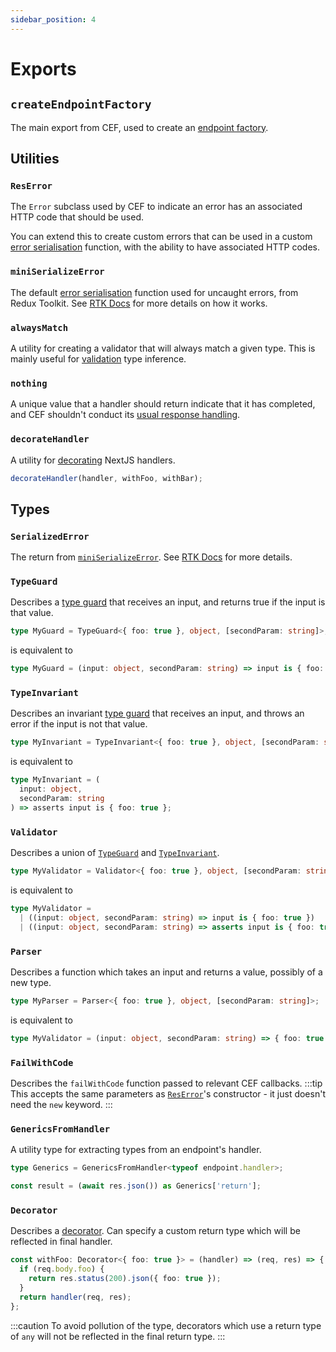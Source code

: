 ```yaml
---
sidebar_position: 4
---
```


# Exports

## `createEndpointFactory`

The main export from CEF, used to create an [endpoint factory](/concepts/factory).

## Utilities

### `ResError`

The `Error` subclass used by CEF to indicate an error has an associated HTTP code that should be used.

You can extend this to create custom errors that can be used in a custom [error serialisation](/concepts/factory#errors-with-http-codes) function, with the ability to have associated HTTP codes.

### `miniSerializeError`

The default [error serialisation](/concepts/factory#error-serialisation) function used for uncaught errors, from Redux Toolkit. See [RTK Docs](https://redux-toolkit.js.org/api/other-exports#miniserializeerror) for more details on how it works.

### `alwaysMatch`

A utility for creating a validator that will always match a given type. This is mainly useful for [validation](/concepts/method#validation) type inference.

### `nothing`

A unique value that a handler should return indicate that it has completed, and CEF shouldn't conduct its [usual response handling](/concepts/method#disabling-default-response-handling).

### `decorateHandler`

A utility for [decorating](/concepts/endpoint#handler-decoration) NextJS handlers.

```ts no-transpile
decorateHandler(handler, withFoo, withBar);
```

## Types

### `SerializedError`

The return from [`miniSerializeError`](#miniserializeerror). See [RTK Docs](https://redux-toolkit.js.org/api/other-exports#miniserializeerror) for more details.

### `TypeGuard`

Describes a [type guard](https://www.typescriptlang.org/docs/handbook/2/narrowing.html#using-type-predicates) that receives an input, and returns true if the input is that value.

```ts no-transpile
type MyGuard = TypeGuard<{ foo: true }, object, [secondParam: string]>;
```

is equivalent to

```ts no-transpile
type MyGuard = (input: object, secondParam: string) => input is { foo: true };
```

### `TypeInvariant`

Describes an invariant [type guard](https://www.typescriptlang.org/docs/handbook/2/narrowing.html#using-type-predicates) that receives an input, and throws an error if the input is not that value.

```ts no-transpile
type MyInvariant = TypeInvariant<{ foo: true }, object, [secondParam: string]>;
```

is equivalent to

```ts no-transpile
type MyInvariant = (
  input: object,
  secondParam: string
) => asserts input is { foo: true };
```

### `Validator`

Describes a union of [`TypeGuard`](#TypeGuard) and [`TypeInvariant`](#TypeInvariant).

```ts no-transpile
type MyValidator = Validator<{ foo: true }, object, [secondParam: string]>;
```

is equivalent to

```ts no-transpile
type MyValidator =
  | ((input: object, secondParam: string) => input is { foo: true })
  | ((input: object, secondParam: string) => asserts input is { foo: true });
```

### `Parser`

Describes a function which takes an input and returns a value, possibly of a new type.

```ts no-transpile
type MyParser = Parser<{ foo: true }, object, [secondParam: string]>;
```

is equivalent to

```ts no-transpile
type MyValidator = (input: object, secondParam: string) => { foo: true };
```

### `FailWithCode`

Describes the `failWithCode` function passed to relevant CEF callbacks.
:::tip
This accepts the same parameters as [`ResError`](#reserror)'s constructor - it just doesn't need the `new` keyword.
:::

### `GenericsFromHandler`

A utility type for extracting types from an endpoint's handler.

```ts no-transpile
type Generics = GenericsFromHandler<typeof endpoint.handler>;

const result = (await res.json()) as Generics['return'];
```

### `Decorator`

Describes a [decorator](/concepts/endpoint#handler-decoration). Can specify a custom return type which will be reflected in final handler.

```ts no-transpile
const withFoo: Decorator<{ foo: true }> = (handler) => (req, res) => {
  if (req.body.foo) {
    return res.status(200).json({ foo: true });
  }
  return handler(req, res);
};
```

:::caution
To avoid pollution of the type, decorators which use a return type of `any` will not be reflected in the final return type.
:::

